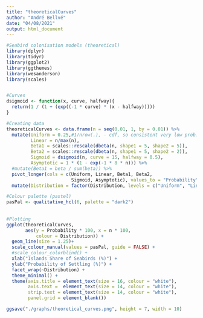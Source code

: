 ```yaml
---
title: "theoreticalCurves"
author: "André Bellvé"
date: "04/08/2021"
output: html_document
---
```


```r
#Seabird colonisation models (theoretical)
library(dplyr)
library(tidyr)
library(ggplot2)
library(ggthemes)
library(wesanderson)
library(scales)


#Curves
dsigmoid <- function(x, curve, halfway){
  return(1 / (1 + (exp((-1 * curve) * (x - halfway)))))
}

#Creating data
theoreticalCurves <- data.frame(n = seq(0.01, 1, by = 0.01)) %>%
  mutate(Uniform = 0.25,#1/nrow(.), - cdf, so consistent very low prob.
         Linear = n/max(n),
         Beta1 = scales::rescale(dbeta(n, shape1 = 5, shape2 = 5)),
         Beta2 = scales::rescale(dbeta(n, shape1 = 5, shape2 = 2)),
         Sigmoid = dsigmoid(n, curve = 15, halfway = 0.5),
         Asymptotic = 1 * (1 - exp(-1 * 8 * n))) %>%
  #mutate(Beta1 = beta / sum(beta)) %>% 
  pivot_longer(cols = c(Uniform, Linear, Beta1, Beta2, 
                        Sigmoid, Asymptotic), values_to = "Probability", names_to = "Distribution") %>% 
  mutate(Distribution = factor(Distribution, levels = c("Uniform", "Linear", "Asymptotic", "Sigmoid", "Beta1", "Beta2")))

#Colour palette (pastel)
pasPal <- qualitative_hcl(6, palette = "dark2") 
  
  
#Plotting
ggplot(theoreticalCurves,
       aes(y = Probability * 100, x = n * 100,
           colour = Distribution)) +
  geom_line(size = 1.25)+
  scale_colour_manual(values = pasPal, guide = FALSE) +
  #scale_colour_colorblind() +
  xlab("Islands Share of Seabirds (%)") +
  ylab("Probability of Settling (%)") +
  facet_wrap(~Distribution) +
  theme_minimal() + 
  theme(axis.title = element_text(size = 16, colour = "white"),
        axis.text =  element_text(size = 14, colour = "white"),
        strip.text = element_text(size = 14, colour = "white"),
        panel.grid = element_blank())

ggsave("./graphs/theoretical_curves.png", height = 7, width = 10)
```

